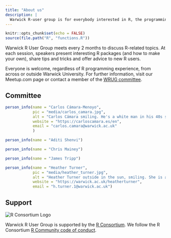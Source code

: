 ```yaml
---
title: "About us"
description: |
  Warwick R-user group is for everybody interested in R, the programming language for statistical computing, data science, visualisation and reproducible reporting.
---
```


```r
knitr::opts_chunk$set(echo = FALSE)
source(file.path("R", "functions.R"))
```

Warwick R User Group meets every 2 months to discuss R-related topics. At each session, speakers present interesting R packages (and how to make your own), share tips and tricks and offer advice to new R users.

Everyone is welcome, regardless of R programming experience, from across or outside Warwick University. For further information, visit our Meetup.com page or contact a member of the [WRUG committee](about#committee).

## Committee

::: {.people-gallery}

::: {#person1}
```r
person_info(name = "Carlos Cámara-Menoyo",
            pic = "media/carlos_camara.jpg",
            alt = "Carlos Cámara smiling. He's a white man in his 40s starting to lose his dark hair",
            website = "https://carloscamara.es/en",
            email = "carlos.camara@warwick.ac.uk"
            )
```
:::

::: {#person2}
```r
person_info(name = "Aditi Shenvi")
```
:::

::: {#person3}
```r
person_info(name = "Chris Mainey")
```
:::

::: {#person4}
```r
person_info(name = "James Tripp")
```
:::

::: {#person5}
```r
person_info(name = "Heather Turner",
            pic = "media/heather_turner.jpg",
            alt = "Heather Turner outside in the sun, smiling. She is a white woman in her 40s with dark straight hair tied back and wears glasses.",
            website = "https://warwick.ac.uk/heatherturner",
            email = "h.turner.1@warwick.ac.uk")
```
:::

:::




## Support

<img src= "https://www.r-consortium.org/wp-content/uploads/sites/13/2016/09/RConsortium_Horizontal_Pantone.png" alt = "R Consortium Logo">

Warwick R User Group is supported by the [R Consortium](https://www.r-consortium.org/).
We follow the R Consortium [R Community code of conduct](https://wiki.r-consortium.org/view/R_Consortium_and_the_R_Community_Code_of_Conduct).